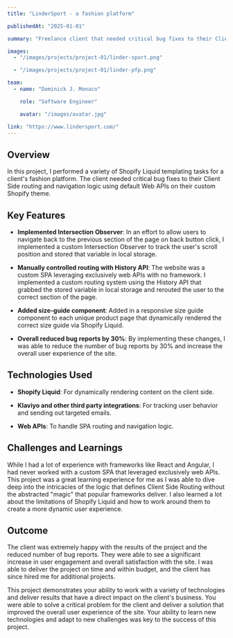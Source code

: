 ```yaml
---
title: "LinderSport - a fashion platform"

publishedAt: "2025-01-01"

summary: "Freelance client that needed critical bug fixes to their Client Side routing and navigation logic using default Web APIs."

images:
  - "/images/projects/project-01/linder-sport.png"

  - "/images/projects/project-01/linder-pfp.png"

team:
  - name: "Dominick J. Monaco"

    role: "Software Engineer"

    avatar: "/images/avatar.jpg"

link: "https://www.lindersport.com/"
---
```


## Overview

In this project, I performed a variety of Shopify Liquid templating tasks for a client's fashion platform. The client needed critical bug fixes to their Client Side routing and navigation logic using default Web APIs on their custom Shopify theme.

## Key Features

- **Implemented Intersection Observer**: In an effort to allow users to navigate back to the previous section of the page on back button click, I implemented a custom Intersection Observer to track the user's scroll position and stored that variable in local storage.

- **Manually controlled routing with History API**: The website was a custom SPA leveraging exclusively web APIs with no framework. I implemented a custom routing system using the History API that grabbed the stored variable in local storage and rerouted the user to the correct section of the page.

- **Added size-guide component**: Added in a responsive size guide component to each unique product page that dynamically rendered the correct size guide via Shopify Liquid.

- **Overall reduced bug reports by 30%**: By implementing these changes, I was able to reduce the number of bug reports by 30% and increase the overall user experience of the site.

## Technologies Used

- **Shopify Liquid**: For dynamically rendering content on the client side.

- **Klaviyo and other third party integrations**: For tracking user behavior and sending out targeted emails.

- **Web APIs**: To handle SPA routing and navigation logic.

## Challenges and Learnings

While I had a lot of experience with frameworks like React and Angular, I had never worked with a custom SPA that leveraged exclusively web APIs. This project was a great learning experience for me as I was able to dive deep into the intricacies of the logic that defines Client Side Routing without the abstracted "magic" that popular frameworks deliver. I also learned a lot about the limitations of Shopify Liquid and how to work around them to create a more dynamic user experience.

## Outcome

The client was extremely happy with the results of the project and the reduced number of bug reports. They were able to see a significant increase in user engagement and overall satisfaction with the site. I was able to deliver the project on time and within budget, and the client has since hired me for additional projects.

This project demonstrates your ability to work with a variety of technologies and deliver results that have a direct impact on the client's business. You were able to solve a critical problem for the client and deliver a solution that improved the overall user experience of the site. Your ability to learn new technologies and adapt to new challenges was key to the success of this project.
